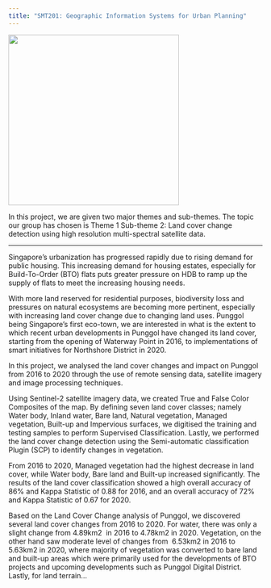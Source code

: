 ```yaml
---
title: "SMT201: Geographic Information Systems for Urban Planning"
---
```


![](logo.png){fig-align="center" width="338"}

In this project, we are given two major themes and sub-themes. The topic our group has chosen is Theme 1 Sub-theme 2: Land cover change detection using high resolution multi-spectral satellite data.

------------------------------------------------------------------------

Singapore's urbanization has progressed rapidly due to rising demand for public housing. This increasing demand for housing estates, especially for Build-To-Order (BTO) flats puts greater pressure on HDB to ramp up the supply of flats to meet the increasing housing needs.

With more land reserved for residential purposes, biodiversity loss and pressures on natural ecosystems are becoming more pertinent, especially with increasing land cover change due to changing land uses. Punggol being Singapore's first eco-town, we are interested in what is the extent to which recent urban developments in Punggol have changed its land cover, starting from the opening of Waterway Point in 2016, to implementations of smart initiatives for Northshore District in 2020.

In this project, we analysed the land cover changes and impact on Punggol from 2016 to 2020 through the use of remote sensing data, satellite imagery and image processing techniques.

Using Sentinel-2 satellite imagery data, we created True and False Color Composites of the map. By defining seven land cover classes; namely Water body, Inland water, Bare land, Natural vegetation, Managed vegetation, Built-up and Impervious surfaces, we digitised the training and testing samples to perform Supervised Classification. Lastly, we performed the land cover change detection using the Semi-automatic classification Plugin (SCP) to identify changes in vegetation.

From 2016 to 2020, Managed vegetation had the highest decrease in land cover, while Water body, Bare land and Built-up increased significantly. The results of the land cover classification showed a high overall accuracy of 86% and Kappa Statistic of 0.88 for 2016, and an overall accuracy of 72% and Kappa Statistic of 0.67 for 2020. 

Based on the Land Cover Change analysis of Punggol, we discovered several land cover changes from 2016 to 2020. For water, there was only a slight change from 4.89km2  in 2016 to 4.78km2 in 2020. Vegetation, on the other hand saw moderate level of changes from  6.53km2 in 2016 to 5.63km2 in 2020, where majority of vegetation was converted to bare land and built-up areas which were primarily used for the developments of BTO projects and upcoming developments such as Punggol Digital District. Lastly, for land terrain...
